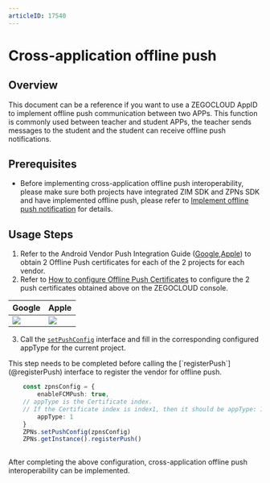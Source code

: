 ```yaml
---
articleID: 17540
---
```

# Cross-application offline push

## Overview

This document can be a reference if you want to use a ZEGOCLOUD AppID to implement offline push communication between two APPs. This function is commonly used between teacher and student APPs, the teacher sends messages to the student and the student can receive offline push notifications.

## Prerequisites

- Before implementing cross-application offline push interoperability, please make sure both projects have integrated ZIM SDK and ZPNs SDK and have implemented offline push, please refer to [Implement offline push notification](./Implement%20offline%20push%20notification.mdx) for details.

## Usage Steps
1. Refer to the Android Vendor Push Integration Guide ([Google](./Integrate%20FCM.mdx),[Apple](./Integrate%20APNs.mdx)) to obtain 2 Offline Push certificates for each of the 2 projects for each vendor.
2. Refer to [How to configure Offline Push Certificates](https://www.zegocloud.com/docs/admin-console/offline-push-certificates?platform=all&language=all) to configure the 2 push certificates obtained above on the ZEGOCLOUD console.

| Google                                                                                                                        | Apple                                                                                                                         |
| ----------------------------------------------------------------------------------------------------------------------------- | ----------------------------------------------------------------------------------------------------------------------------- |
| <Frame width="512" height="auto" caption=""><img src="https://storage.zego.im/sdk-doc/Pics/in_app_chat/17538.jpeg" /></Frame> | <Frame width="512" height="auto" caption=""><img src="https://storage.zego.im/sdk-doc/Pics/in_app_chat/17537.jpeg" /></Frame> |

3. Call the [`setPushConfig`](@setPushConfig) interface and fill in the corresponding configured appType for the current project.


<Warning title="Warning">
This step needs to be completed before calling the [`registerPush`](@registerPush) interface to register the vendor for offline push.
</Warning>

```typescript
    const zpnsConfig = {
        enableFCMPush: true,
    // appType is the Certificate index.
    // If the Certificate index is index1, then it should be appType: 1.
        appType: 1
    }
    ZPNs.setPushConfig(zpnsConfig)
    ZPNs.getInstance().registerPush()
    
```
After completing the above configuration, cross-application offline push interoperability can be implemented.
